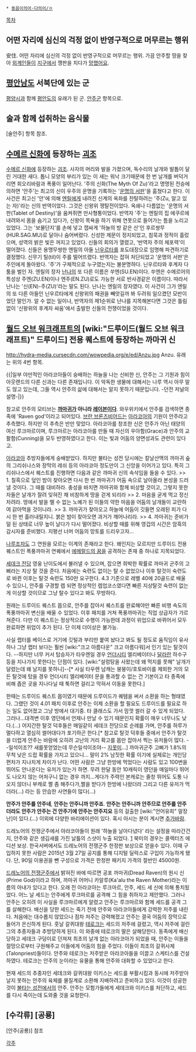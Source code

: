  * [[동음이의어·다의어/ㅇ]]

[[목차]]
== 어떤 자리에 심신의 걱정 없이 반영구적으로 머무르는 행위 ==
安住. 어떤 자리에 심신의 걱정 없이 반영구적으로 머무르는 행위.
가끔 안주할 땅을 찾아 [[외계인]]들이 [[지구]]에서 깽판을 치다가 [[망했어요]].

== [[평안남도]] 서북단에 있는 군 ==
[[평양시]]과 함께 [[평안도]]의 유래가 된 군. [[안주군]] 항목으로.

== 술과 함께 섭취하는 음식물 ==
[술안주] 항목 참조.

== [[수메르 신화]]에 등장하는 [[괴조]] ==
[[수메르 신화]]에 등장하는 [[괴조]]. 사자의 머리와 발을 가졌으며, 독수리의 날개와 발톱이 달린 거대한 새다. 톱니 모양의 부리가 있는 이 새는 워낙 크기때문에 한 번 날개를 버덕거리면 회오리바람과 폭풍이 일어난다. '주의 신화(The Myth Of Zu)'라고 명명된 전승에 의하면 '안주'는 최고의 신이 우주의 운명을 기록하는 '[[운명의 서판]]'을 훔쳤다고 한다. 이 사건은 최고신 '안'에 의해 [[엔릴]]에게 내려진 신계의 옥좌를 찬탈하려는 '주(Zu, 알고 있는 자)'라는 신의 반역이었다. 그것은 신왕위 쟁탈전이었다. 옥쇄나 다름없는 '운명의 서판(Tablet of Destiny)'을 움켜쥐면 만사형통이었다. 반역자 '주'는 엔릴의 집 에쿠르에 내려와서 몸을 숨기고 있다가, 신왕이 목욕을 하기 위해 연못으로 들어가는 틈을 노리고 있었다. 그는 '보물단지'를 손에 넣고 잽싸게 '하늘의 방 같은 산'인 후르쌍무(HUR.SAG.MU)로 달아나 숨어버렸다. 신성한 제문이 정지되었고, 침묵과 정적이 흘렀으며, 성역의 밝은 빛은 꺼지고 있었다. 신들의 회의가 열렸고, '반역자 주의 체포력'이 떨어졌다. 신들은 용맹무쌍한 엔릴의 아들 [[닌우르타]]를 포도대장으로 임명해 파견하기로 결정했다. 신무기 틸(til)이 주를 떨어뜨렸다. 반역자는 잡혀 처단되었고 '운명의 서판'은 주인에게 돌아왔다. '주'가 구체적으로 누구였는지는 불분명하다. 닌우르타와 후계자 다툼을 벌인 자. 엔릴의 장자 [[난나]]의 또 다른 이름은 쑤엔(SU.EN)이다. 쑤엔은 수메르어의 특성상 주엔(ZU.EN)이나 엔주(EN.ZU)로도 가능한 서로 반사경같은 이름이다. 따라서 난나는 '신(EN)-주(ZU)'라는 말도 된다. 난나는 엔릴의 장자였다. 이 사건이 그가 엔릴의 또 다른 아들인 닌우르타에게 신왕위의 패권을 빼앗길까 봐 두려워 일으켰던 모반이었단 말인가. 알 수 없는 일이나, 반역자의 제1순위로 난나를 지목해본다면 그것은 틀림없이 '신왕위의 후계자 싸움'에서 출발한 신들의 전쟁이었을 것이다.

== [[월드 오브 워크래프트]]의 [wiki:"드루이드(월드 오브 워크래프트)" 드루이드] 전용 퀘스트에 등장하는 까마귀 신 ==
http://hydra-media.cursecdn.com/wowpedia.org/e/ed/Anzu.jpg
Anzu. 유래는 위의 4번 항목.

{{|일부 야만적인 아라코아들이 숭배하는 하늘을 나는 신비한 신, 안주는 그 기원과 힘이 아웃랜드의 다른 신과는 다른 존재입니다. 이 악독한 생물에 대해서는 나루 역시 아무 말도 않고 있는데, 그들 역시 안주의 삶에 대해서는 알지 못하기 때문입니다.
-던전 저널의 설명-|}}

참고로 안주의 모티브는 '''[[까마귀]]가 아니라 [[레이븐]]이다'''. 와우위키에서 안주를 검색하면 종족에 'Raven god'이라고 되어있다. [[브란 브론즈비어드]]는 [[아라코아]]의 기원이 안주라고 추측했다. 하지만 이 추측은 반만 맞았다. 아라코아를 창조한 신은 안주가 아닌 태양의 여신 루크마르이며, 루크마르는 아라코아를 만들 때 자신의 우아함(Grace)과 안주의 교활함(Cunning)을 모두 반영하였다고 한다. 이는 빛과 어둠의 양면성과도 관련이 있다고.

[[아라코아]] 추방자들에게 숭배받았다. 하지만 불타는 성전 당시에는 칼날산맥의 까마귀 숲의 그리쉬나스와 장막의 레쉬 등의 아라코아 정도만이 그 신앙을 이어가고 있다. 특히 그리쉬나스에서 퀘스트를 진행하면 다음과 같은 까마귀 신의 속삭임을 들을 수 있다.
>> 1. 칠흑으로 덮인 밤이 찾아오면 다시 한 번 까마귀가 어둠 속으로 날아올라 본성을 드러낼 것이다. 그 때를 대비하라. 충성을 바치면 까마귀와 함께 비상할 것이고, 그렇지 못한 자들은 날개가 잘려 잊혀진 채 비참하게 땅을 걷게 되리라
>> 2. 마음을 굳게 먹고 정신 차려라. 땅에서 발을 뗄 수 없는 노예가 된 이들의 약한 마음을 어둠의 날개들이 교란하여 갉아먹을 것이니라.
>> 3. 까마귀가 찾아오고 하늘에 어둠이 깃들면 오래된 피가 다시 한 번 흘러내릴지니. 붉은 밤이 찾아오면 과거가 깨어나리라.
>> 4. 까마귀는 준비가 덜 된 상태로 너무 높이 날다가 다시 떨어졌다. 비상할 때를 위해 영겁의 시간은 암흑의 감시자를 준비했다. 지평선 너머 어둠의 망토를 드리우고자...

[[나루]]조차도 그 연원을 모르는 이계의 존재라고 한다. 왜인지는 모르지만 드루이드 전용 퀘스트인 폭풍까마귀 연퀘에서 [[에메랄드의 꿈]]을 공격하는 존재 중 하나로 지목되었다.

[[세데크 전당]] 영웅 난이도에서 불러낼 수 있으며, 잡으면 희박한 확률로 까마귀 군주의 고삐라는 지상 탈 것을 준다. 처음에는 숙련도 없이는 탈 수 없었으나 이후 탈것이 숙련도로 바뀐 이후는 탈것 숙련도 150만 요구한다. 4.3 기준으로 레벨 40에 20골드로 배울 수 있으니, 안주를 구경할 렙 되면 정상적인 렙업코스였다면 빠른 지상탈것 숙련이 없는게 이상할 것이므로 그냥 탈수 있다고 봐도 무방하다.

원래는 드루이드 퀘스트 몹으로, 안주를 잡아서 퀘스트를 완료해야만 빠른 비행 속도의 폭풍까마귀 변신을 배울 수 있었다. 이후 패치를 거쳐 폭풍까마귀는 직업 상급자가 가르쳐준다. 다만 이 퀘스트는 정상적으로 수행이 가능한데 과정이 위업으로 바뀌어서 모두 완료하면 위업이 추가 된다. 단 이제 더이상은 불가능.

사실 랩터를 베이스로 거기에 깃털과 부리만 붙여 놨다고 봐도 될 정도로 움직임이 유사하나 그냥 랩터 보다는 훨씬 [wiki:"크고 아름다운" 크고 아름다워]서 인기 있는 탈것이다. --하지만 너무 커서 탑승자가 타우렌일 경우 [[언더시티]] 엘리베이터나 [[달라란]] 하수구 등을 지나가지 못한다는 단점이 있다. [wiki:"설렁탕을 사왔는데 왜 먹지를 못해" 날개가 달렸는데 왜 날지를 못하니]--[* 사실 타우렌 남캐는 붕붕이/호토바이를 제외한 거의 모든 탈것에 탔을 경우 언더시티 엘리베이터 문을 통과할 수 없는 건 기본이고 타 종족에 비해 좁은 곳을 지나다닐 때 툭하면 걸리고 막혀서 이동을 못한다.]

한때는 드루이드 퀘스트 몹이였기 때문에 드루이드가 퀘템을 써서 소환을 하는 형태였다. 그랬던 것이 4.01 패치 이후로 안주는 이제 소환을 할 필요도 드루이드를 필요로 하는 일도 없어졌고 그냥 방에서 대기중. 타 클래스도 가서 맘껏 썰러 갈 수 있게 되었다. 그러나...대격변 이후 영던에서 언제나 만날 수 있기 때문인지 확률이 매우 너무나도 낮다.(...) 어지간한 탈것 덕후들은 매일같이 세데크 전당으로 순례를 가며, 안주를 하루가 멀다하고 열심히 썰어대다가 포기하곤 한다.[* 참고로 탈것 덕후들 중에서 안주가 탈것을 더럽게 안주는 바람에 오히려 고난의 거리 확고를 몹만 잡아서 찍는 유저들이 많다. --일석이조?? 새를못얻었는데 무슨일석이조야-- [[지못미]]...] 까마귀군주 고삐가 1.8%의 무척 낮은 드랍 확률을 가지고 있으니... 말이 2% 남짓한 확률 이기에 실제로는 개인당 편차가 지나치게 차이가 난다. 어떤 사람은 그냥 한방에 먹었다는 사람도 있고 100번을 뛰어도 안나온다는 유저가 있는가 하면. 무려 한달 동안 10캐릭이 영던을 매일마다 뛰어도 나오지 않는 어처구니 없는 경우 까지...게다가 주력인 본캐로는 줄창 뛰어도 도통 나오지 않더니 부캐로 쩔 좀 해주다가,쩔을 받다가 한방에 나왔더라 그리고 다른 유저가 먹더라(...) 라는 등 안습한 사연들이 많다(…)

'''안주가 안주를 안주네''', '''안주는 안주니까 안주죠'''. '''안주는 안주니까 안주므로 안주를 안주더라도 안주가 안주는 건 안주기에 안주는 안주지요''' 등의 걸출한 [wiki:"언어유희" 말장난]이 있다.(...) 이외에 다양한 바리에이션이 있다. 혹시 아시는 분이 계시면 [[추가바람]].

드레노어의 전쟁군주에서 아라코아들이 원래 '하늘을 날아다녔다' 라는 설정을 따라간건지, 안주와 같은 생김새를 가진 날틀의 스샷이 누출 되었다. [https://scontent-b-dfw.xx.fbcdn.net/hphotos-ash3/1560679_10152107586454034_2132767314_n.jpg] 북미의 경우는 콜렉터즈 에디션 보상. 한국서버에서도 드레노어의 전쟁군주 한정판 보상으로 얻을수 있다. 이때 구입하지 못한 사람은 2015년 3월 27일 공지를 통해 디지털 딜럭스로 구입이 가능하게 됐다. 단, 90일 이용권을 뺀 구성으로 가격은 한정판 패키지 가격의 절반인 45000원. 

[[드레노어의 전쟁군주]]에서 밝혀진 바에 따르면 공포 까마귀(Dread Raven)의 원시 신(Prime God)이라고 하며, 까마귀 어머니 카알루(Ka'alu the Raven Mother)라는 이름의 아내가 있다고 한다. 오래 전 아라코아는 루크마르, 안주, 세드 세 신에 의해 통치됬었다. 어느 날 세드는 안주에게 루크마르를 공격해 그 힘을 취하자고 제안했다. 그러나 안주는 오히려 이 사실을 루크마르에게 알렸고 안주는 루크마르와 함께 세드를 공격 그를 살해한다. 배신을 당한 세드는 죽기 전에 안주와 아라코아들에게 강력한 저주를 내린다. 처음에는 대수롭지 않았으나 점차 저주는 강력해졌고 안주는 결국 어둠의 장막으로 들어가 은신하게 된다. 훗날 갈퀴대왕 [[테로크]]는 세드의 저주에 걸렸고, 역시 저주에 걸린 그의 추종자들과 추방당하게 된다. 이 와중에 테로크의 딸은 살해당한다. 동족에게 배신당하고 세데크 구덩이로 던져져 최초의 날개 없는 아라코아가 되었을 때, 안주는 이들을 절망으로부터 구원해주고 이들에게 어둠의 힘을 주었다. 이들이 최초의 갈퀴사제(Talonpriest)들이다. 안주와 테로크는 저주받은 아라코아들을 이끌고 스케티스를 건설하였다. 테로크는 안주의 눈이라는 유물을 통해 안주와 대화할 수 있었다고 한다.

현재 세드의 추종자인 세데크와 갈퀴대왕 이키스는 세드를 부활시킴과 동시에 저주받아 날지 못하는 안주의 육체를 물질계로 소환해 지배하려고 준비하고 있다. 이것이 성공한 것이 [[불타는 성전]]에서의 안주. 안주는 모험가들에게 세데크와 이키스를 처단하고, 세드를 다시 죽이는데 도와줄 것을 요청한다. 

== [수각류] [공룡] ==
[안주(공룡)] 참조

[[각주]]

